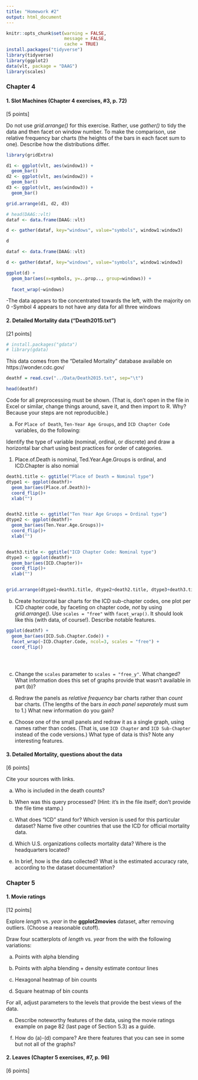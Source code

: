 ```yaml
---
title: "Homework #2"
output: html_document
---
```


```r
knitr::opts_chunk$set(warning = FALSE,
                      message = FALSE, 
                      cache = TRUE)
install.packages("tidyverse")
library(tidyverse)
library(ggplot2)
data(vlt, package = "DAAG")
library(scales)

```

### Chapter 4

#### 1. Slot Machines (Chapter 4 exercises, #3, p. 72)

[5 points]

Do not use *grid.arrange()* for this exercise. Rather, use *gather()* to tidy the data and then facet on window number.  To make the comparison, use relative frequency bar charts (the heights of the bars in each facet sum to one).  Describe how the distributions differ.
```r
library(gridExtra)
```

```r
d1 <- ggplot(vlt, aes(window1)) +
  geom_bar()
d2 <- ggplot(vlt, aes(window2)) +
  geom_bar()
d3 <- ggplot(vlt, aes(window3)) +
  geom_bar()

grid.arrange(d1, d2, d3)
```

```r
# head(DAAG::vlt)
dataf <- data.frame(DAAG::vlt)

d <- gather(dataf, key="windows", value="symbols", window1:window3) 

d
```


```r

dataf <- data.frame(DAAG::vlt)

d <- gather(dataf, key="windows", value="symbols", window1:window3) 

ggplot(d) + 
  geom_bar(aes(x=symbols, y=..prop.., group=windows)) +
  
  facet_wrap(~windows)
```


-The data appears to tbe concentrated towards the left, with the majority on 0
-Symbol 4 appears to not have any data for all three windows


#### 2. Detailed Mortality data ("Death2015.txt")

[21 points]

```r
# install.packages("gdata")
# library(gdata)
```


This data comes from the "Detailed Mortality" database available on https://wonder.cdc.gov/

```r
deathf = read.csv("../Data/Death2015.txt", sep="\t")
```
```r
head(deathf)
```




Code for all preprocessing must be shown. (That is, don't open in the file in Excel or similar, change things around, save it, and then import to R. Why? Because your steps are not reproducible.)

(a) For `Place of Death`, `Ten-Year Age Groups`, and `ICD Chapter Code` variables, do the following:

Identify the type of variable (nominal, ordinal, or discrete) and draw a horizontal bar chart using best practices for order of categories.

1. Place.of.Death is nominal, Ted.Year.Age.Groups is ordinal, and ICD.Chapter is also nomial

```r
death1.title <- ggtitle("Place of Death = Nominal type")
dtype1 <- ggplot(deathf)+
  geom_bar(aes(Place.of.Death))+
  coord_flip()+
  xlab("")


death2.title <- ggtitle("Ten Year Age Gruops = Ordinal type")
dtype2 <- ggplot(deathf)+
  geom_bar(aes(Ten.Year.Age.Groups))+
  coord_flip()+
  xlab("")


death3.title <- ggtitle("ICD Chapter Code: Nominal type")
dtype3 <- ggplot(deathf)+
  geom_bar(aes(ICD.Chapter))+
  coord_flip()+
  xlab("")


grid.arrange(dtype1+death1.title, dtype2+death2.title, dtype3+death3.title)

```


(b) Create horizontal bar charts for the ICD sub-chapter codes, one plot per ICD chapter code, by faceting on chapter code, *not* by using *grid.arrange()*.  Use `scales = "free"` with `facet_wrap()`. It should look like this (with data, of course!). Describe notable features.




```r
ggplot(deathf) +
  geom_bar(aes(ICD.Sub.Chapter.Code)) +
  facet_wrap(~ICD.Chapter.Code, ncol=3, scales = "free") +
  coord_flip()


  
```


(c) Change the `scales` parameter to `scales = "free_y"`. What changed?  What information does this set of graphs provide that wasn't available in part (b)?

(d) Redraw the panels as *relative frequency* bar charts rather than *count* bar charts. (The lengths of the bars *in each panel separately* must sum to 1.) What new information do you gain?

(e) Choose one of the small panels and redraw it as a single graph, using names rather than codes. (That is, use `ICD Chapter` and `ICD Sub-Chapter` instead of the code versions.)  What type of data is this? Note any interesting features.

#### 3. Detailed Mortality, questions about the data

[6 points]

Cite your sources with links. 

(a) Who is included in the death counts?

(b) When was this query processed?  (Hint: it's in the file itself; don't provide the file time stamp.)

(c) What does "ICD" stand for? Which version is used for this particular dataset? Name five other countries that use the ICD for official mortality data.

(d) Which U.S. organizations collects mortality data? Where is the headquarters located?

(e) In brief, how is the data collected?  What is the estimated accuracy rate, according to the dataset documentation?

### Chapter 5

#### 1. Movie ratings

[12 points]

Explore *length* vs. *year* in the **ggplot2movies** dataset, after removing outliers. (Choose a reasonable cutoff).

Draw four scatterplots of *length* vs. *year* from the with the following variations:

(a) Points with alpha blending

(b) Points with alpha blending + density estimate contour lines

(c) Hexagonal heatmap of bin counts

(d) Square heatmap of bin counts 

For all, adjust parameters to the levels that provide the best views of the data.

(e) Describe noteworthy features of the data, using the movie ratings example on page 82 (last page of Section 5.3) as a guide.  

(f) How do (a)-(d) compare? Are there features that you can see in some but not all of the graphs?

#### 2. Leaves (Chapter 5 exercises, #7, p. 96)

[6 points]
